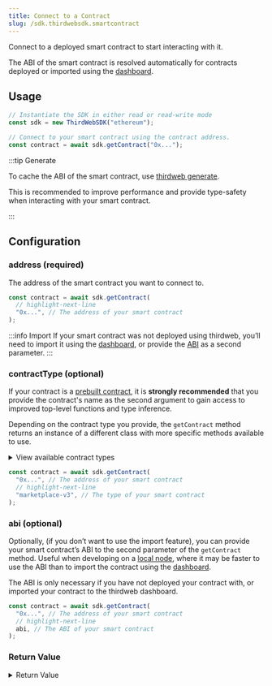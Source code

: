 ```yaml
---
title: Connect to a Contract
slug: /sdk.thirdwebsdk.smartcontract
---
```


Connect to a deployed smart contract to start interacting with it.

The ABI of the smart contract is resolved automatically for contracts deployed or imported
using the [dashboard](/dashboard).

## Usage

```javascript
// Instantiate the SDK in either read or read-write mode
const sdk = new ThirdWebSDK("ethereum");

// Connect to your smart contract using the contract address.
const contract = await sdk.getContract("0x...");
```

:::tip Generate

To cache the ABI of the smart contract, use [thirdweb generate](/cli/generate).

This is recommended to improve performance and provide type-safety when interacting with your smart contract.

:::

## Configuration

### address (required)

The address of the smart contract you want to connect to.

```javascript
const contract = await sdk.getContract(
  // highlight-next-line
  "0x...", // The address of your smart contract
);
```

:::info Import
If your smart contract was not deployed using thirdweb, you&rsquo;ll need to import it using the [dashboard](/dashboard), or provide
the [ABI](#abi) as a second parameter.
:::

### contractType (optional)

If your contract is a [prebuilt contract](/prebuilt-contracts), it is **strongly recommended**
that you provide the contract's name as the second argument to gain access to
improved top-level functions and type inference.

Depending on the contract type you provide, the `getContract` method returns an instance
of a different class with more specific methods available to use.

<details>
  <summary>View available contract types</summary>
  <div>
    <ul>
      <li>
        <b>NFT Drop</b>: <code>"nft-drop"</code>
      </li>
      <li>
        <b>Signature Drop</b>: <code>"signature-drop"</code>
      </li>
      <li>
        <b>Edition Drop</b>: <code>"edition-drop"</code>
      </li>
      <li>
        <b>NFT Collection</b>: <code>"nft-collection"</code>
      </li>
      <li>
        <b>Edition</b>: <code>"edition"</code>
      </li>
      <li>
        <b>Multiwrap</b>: <code>"multiwrap"</code>
      </li>
      <li>
        <b>Pack</b>: <code>"pack"</code>
      </li>
      <li>
        <b>Token Drop</b>: <code>"token-drop"</code>
      </li>
      <li>
        <b>Token</b>: <code>"token"</code>
      </li>
      <li>
        <b>Marketplace</b>: <code>"marketplace"</code> |{" "}
        <code>"marketplace-v3"</code>
      </li>
      <li>
        <b>Split</b>: <code>"split"</code>
      </li>
      <li>
        <b>Vote</b>: <code>"vote"</code>
      </li>
    </ul>
  </div>
</details>

```javascript
const contract = await sdk.getContract(
  "0x...", // The address of your smart contract
  // highlight-next-line
  "marketplace-v3", // The type of your smart contract
);
```

### abi (optional)

Optionally, (if you don&rsquo;t want to use the import feature),
you can provide your smart contract&rsquo;s ABI to the second parameter of the `getContract` method.
Useful when developing on a [local node](/typescript/sdk.thirdwebsdk#local-nodes),
where it may be faster to use the ABI than to import the contract using the [dashboard](/dashboard).

The ABI is only necessary if you have not deployed your contract with, or imported your contract
to the thirdweb dashboard.

```javascript
const contract = await sdk.getContract(
  "0x...", // The address of your smart contract
  // highlight-next-line
  abi, // The ABI of your smart contract
);
```

### Return Value

<details>
<summary>Return Value</summary>
<div>

By default, the `getContract` method returns an instance of the `SmartContract` class.

```typescript
{
  events: ContractEvents<TContract>; // See "Contract Events"
  interceptor: ContractInterceptor<TContract>; // See "Contract Interceptor"
  encoder: ContractEncoder<TContract>; // Internal usage.
  estimator: GasCostEstimator<TContract>; // See "Gas Cost Estimator"
  publishedMetadata: ContractPublishedMetadata<TContract>; // See "Publish" documentation
  abi: ContractInterface; // The ABI of the smart contract
  metadata: ContractMetadata<BaseContract, any>; // See "Contract Metadata" extension
  royalties: ContractRoyalty<IRoyalty, any>; // See "Royalties" extension
  roles: ContractRoles<IPermissions, any>; // See "Permissions" extension
  sales: ContractPrimarySale<IPrimarySale>; // See "Primary Sale" extension
  platformFees: ContractPlatformFee<IPlatformFee>; // See "Platform Fees" extension
  owner: ContractOwner<Ownable>; // See "Ownable" extension
  erc20: Erc20; // See "ERC20" extension section
  erc721: Erc721; // See "ERC721" extension section
  erc1155: Erc1155; // See "ERC1155" extension section
  chainId: number; // The chain ID of the network the contract is deployed on
  getAddress(): string; // Function to get the address of the contract
  call(functionName: string, ...args: unknown[] | [...unknown[], CallOverrides]): Promise<any>; // Call a function on the contract
}
```

Depending on the contract type you provide, the `getContract` method returns an instance
of a different class with more specific methods available to use.
Below is a table of the different classes that can be returned when a contract type is provided.

| Contract Type  | Documentation                                     | Description                                             |
| -------------- | ------------------------------------------------- | ------------------------------------------------------- |
| Signature Drop | [`SignatureDrop`](/typescript/sdk.signaturedrop`) | Functionality to claim using signature-based claiming   |
| Edition Drop   | [`EditionDrop`](/typescript/sdk.editiondrop)      | ERC1155 & Drop functionality                            |
| NFT Collection | [`NFTCollection`](/typescript/sdk.nftcollection)  | ERC721 functionality                                    |
| Edition        | [`Edition`](/typescript/sdk.edition)              | ERC1155 functionality                                   |
| Multiwrap      | [`Multiwrap`](/typescript/sdk.multiwrap)          | Functionality to wrap tokens into a new multiwrap NFT   |
| Pack           | [`Pack`](/typescript/sdk.pack)                    | Functionality to create, open, and add to pack NFTs     |
| Token Drop     | [`TokenDrop`](/typescript/sdk.tokendrop)          | ERC20 & Drop functionality                              |
| Token          | [`Token`](/typescript/sdk.token)                  | ERC20 functionality                                     |
| Marketplace    | [`Marketplace`](/typescript/sdk.marketplace)      | Marketplace features for creating, buying, selling NFTs |
| Marketplace V3 | [`MarketplaceV3`](/typescript/sdk.marketplacev3)  | English auction, direct listing, and offer features     |
| Split          | [`Split`](/typescript/sdk.split)                  | Unique top-level functions to the split contract        |
| Vote           | [`Vote`](/typescript/sdk.vote)                    | Unique top-level functions to the vote contract         |

</div>
</details>
